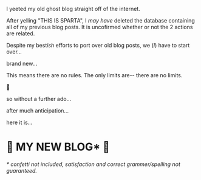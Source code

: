 
<div className={styles["Welcome"]}>

I yeeted my old ghost blog straight off of the internet.

After yelling "THIS IS SPARTA", I *may have* deleted the database containing all of my previous blog posts. It is uncofirmed whether or not the 2 actions are related.

Despite my best*ish* efforts to port over old blog posts, we (*I*) have to start over...

brand new...

This means there are no rules. The only limits are-- there are no limits.

🤯

so without a further ado...

after much anticipation...

here it is...

# 🎉 MY NEW BLOG* 🎉

###### * confetti not included, satisfaction and correct grammer/spelling not guaranteed.

</div>